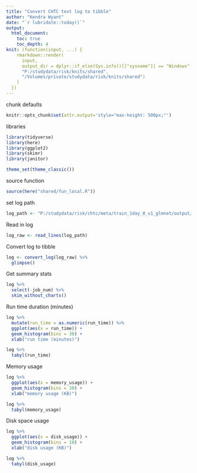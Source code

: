 ---
title: "Convert CHTC text log to tibble"
author: "Kendra Wyant"
date: "`r lubridate::today()`"
output: 
  html_document:
    toc: true 
    toc_depth: 4
knit: (function(input, ...) {
    rmarkdown::render(
      input,
      output_dir = dplyr::if_else(Sys.info()[["sysname"]] == "Windows",
      "P:/studydata/risk/knits/shared", 
      "/Volumes/private/studydata/risk/knits/shared")
    )
  })
---

chunk defaults
```{r}
knitr::opts_chunk$set(attr.output='style="max-height: 500px;"')
```


libraries
```{r warning = FALSE, message = FALSE}
library(tidyverse)
library(here)
library(ggplot2)
library(skimr)
library(janitor)

theme_set(theme_classic())
```

source function
```{r warning = FALSE, message = FALSE}
source(here("shared/fun_local.R"))
```

set log path
```{r}
log_path <- "P:/studydata/risk/chtc/meta/train_1day_0_v1_glmnet/output/15381626.log"
```


Read in log
```{r}
log_raw <- read_lines(log_path)
```


Convert log to tibble   
```{r}
log <- convert_log(log_raw) %>% 
  glimpse()
```


Get summary stats
```{r}
log %>% 
  select(-job_num) %>% 
  skim_without_charts()
```

Run time duration (minutes)
```{r}
log %>% 
  mutate(run_time = as.numeric(run_time)) %>% 
  ggplot(aes(x = run_time)) +
  geom_histogram(bins = 30) +
  xlab("run time (minutes)")

log %>% 
  tabyl(run_time)
```


Memory usage
```{r}
log %>% 
  ggplot(aes(x = memory_usage)) +
  geom_histogram(bins = 30) +
  xlab("memory usage (KB)")

log %>% 
  tabyl(memory_usage)
```


Disk space usage
```{r}
log %>% 
  ggplot(aes(x = disk_usage)) +
  geom_histogram(bins = 10) +
  xlab("disk usage (KB)")

log %>% 
  tabyl(disk_usage)
```




